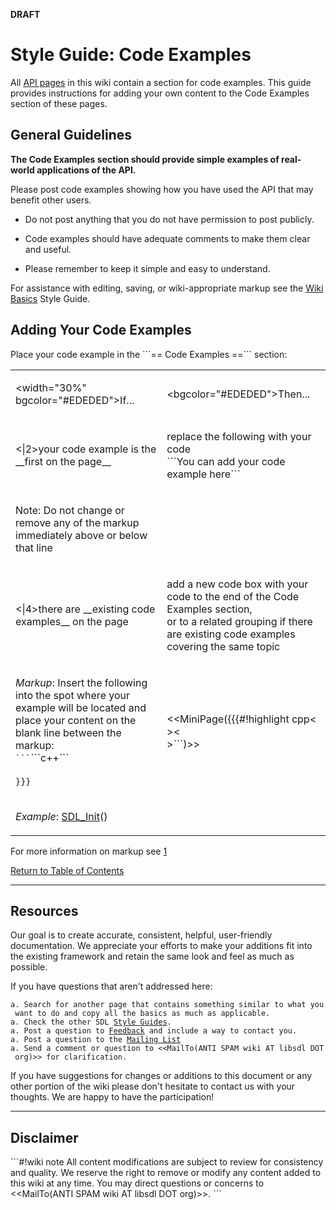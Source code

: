 <!-- pragma section-numbers off -->
<!-- pragma disable-camelcase -->
<!-- acl All:read -->
'''DRAFT'''

= Style Guide: Code Examples =
All [http://wiki.libsdl.org/moin.cgi/SGWikiBasics#api API pages] in this wiki contain a section for code examples.  This guide provides instructions for adding your own content to the Code Examples section of these pages.


<span id="ToC"></span>

== General Guidelines ==
'''The Code Examples section should provide simple examples of real-world applications of the API.'''

Please post code examples showing how you have used the API that may benefit other users.  
* Do not post anything that you do not have permission to post publicly.

* Code examples should have adequate comments to make them clear and useful.

* Please remember to keep it simple and easy to understand.

For assistance with editing, saving, or wiki-appropriate markup see the [http://wiki.libsdl.org/moin.cgi/SGWikiBasics Wiki Basics] Style Guide.


== Adding Your Code Examples ==
Place your code example in the ```== Code Examples ==``` section:
{|
|<width="30%" bgcolor="#EDEDED">If...
|<bgcolor="#EDEDED">Then...
|-
|<|2>your code example is the __first on the page__
|replace the following with your code<br/>```You can add your code example here```
|-
|Note: Do not change or remove any of the markup immediately above or below that line
|-
|<|4>there are __existing code examples__ on the page
|add a new code box with your code to the end of the Code Examples section,<br/>or to a related grouping if there are existing code examples covering the same topic
|-
|''Markup'': Insert the following into the spot where your example will be located and place your content on the blank line between the markup:<br/><code>```</code>```c++```<br/><br/><code>}}}</code>||<<MiniPage({{{#!highlight cpp<<BR>><<BR>>```)>>||

|-
|''Example'': [[SDL_Init]]()
|}

For more information on markup see [http://wiki.libsdl.org/moin.cgi/SGWikiBasics]

[[#ToC|Return to Table of Contents]]

----
== Resources ==

Our goal is to create accurate, consistent, helpful, user-friendly documentation.  We appreciate your efforts to make your additions fit into the existing framework and retain the same look and feel as much as possible.

If you have questions that aren't addressed here:
 a. Search for another page that contains something similar to what you want to do and copy all the basics as much as applicable.  
 a. Check the other SDL [http://wiki.libsdl.org/moin.cgi/Contributing#guides Style Guides].
 a. Post a question to [http://wiki.libsdl.org/moin.cgi/Contributing#form Feedback] and include a way to contact you.
 a. Post a question to the [http://wiki.libsdl.org/moin.cgi/Contributing#list Mailing List]
 a. Send a comment or question to <<MailTo(ANTI SPAM wiki AT libsdl DOT org)>> for clarification.

If you have suggestions for changes or additions to this document or any other portion of the wiki please don't hesitate to contact us with your thoughts.  We are happy to have the participation!

------
== Disclaimer ==
```#!wiki note
All content modifications are subject to review for consistency and quality.  We reserve the right to remove or modify any content added to this wiki at any time.  You may direct questions or concerns to <<MailTo(ANTI SPAM wiki AT libsdl DOT org)>>.
```

